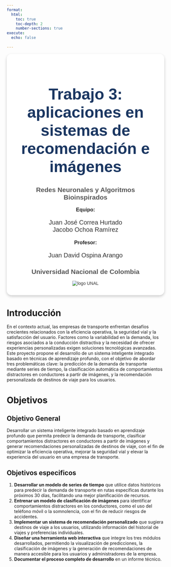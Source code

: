 ```yaml
---
format:
  html:
    toc: true
    toc-depth: 2
    number-sections: true
execute:
  echo: false
   
---
```




```{=html}

<style>
    h2 {
        border: none !important;
        box-shadow: none !important;
        border-bottom: none !important;
    }
</style>
<div style="
    background-color:rgb(255, 255, 255);
    border-radius: 15px;
    padding: 30px;
    text-align: center;
    font-family: Arial, sans-serif;
    color: #333;
    box-shadow: 0px 4px 10px rgba(0, 0, 0, 0.2);">
    <h1 style="color:rgb(26, 54, 97); font-size: 50px;">Trabajo 3: aplicaciones en sistemas de recomendación e imágenes</h1>
    <h2 style="color: #555;">Redes Neuronales y Algoritmos Bioinspirados</h2>

    <h3 style="color: #222; margin: 10px 0;">Equipo:</h3>
    <ul style="list-style: none; padding: 0; font-size: 20px;">
        <li>Juan José Correa Hurtado</li>
        <li>Jacobo Ochoa Ramírez</li>
    </ul>
    <h3 style="color: #222; margin: 10px 0;">Profesor:</h3>
    <ul style="list-style: none; padding: 0; font-size: 20px;">
        <li>Juan David Ospina Arango</li>
    </ul>
    <h2 style="color: #555;">Universidad Nacional de Colombia</h2>
    <img src="imagenes/logo_UNAL.png" alt="logo UNAL" />
</div>

```


# Introducción

En el contexto actual, las empresas de transporte enfrentan desafíos crecientes relacionados con la eficiencia operativa, la seguridad vial y la satisfacción del usuario. Factores como la variabilidad en la demanda, los riesgos asociados a la conducción distractiva y la necesidad de ofrecer experiencias personalizadas exigen soluciones tecnológicas avanzadas. Este proyecto propone el desarrollo de un sistema inteligente integrado basado en técnicas de aprendizaje profundo, con el objetivo de abordar tres problemáticas clave: la predicción de la demanda de transporte mediante series de tiempo, la clasificación automática de comportamientos distractores en conductores a partir de imágenes, y la recomendación personalizada de destinos de viaje para los usuarios. 

# Objetivos

## Objetivo General

Desarrollar un sistema inteligente integrado basado en aprendizaje profundo que permita predecir la demanda de transporte, clasificar comportamientos distractores en conductores a partir de imágenes y generar recomendaciones personalizadas de destinos de viaje, con el fin de optimizar la eficiencia operativa, mejorar la seguridad vial y elevar la experiencia del usuario en una empresa de transporte.

## Objetivos especificos

1. **Desarrollar un modelo de series de tiempo** que utilice datos históricos para predecir la demanda de transporte en rutas específicas durante los próximos 30 días, facilitando una mejor planificación de recursos.
2. **Entrenar un modelo de clasificación de imágenes** para identificar comportamientos distractores en los conductores, como el uso del teléfono móvil o la somnolencia, con el fin de reducir riesgos de accidentes.
3. **Implementar un sistema de recomendación personalizado** que sugiera destinos de viaje a los usuarios, utilizando información del historial de viajes y preferencias individuales.
4. **Diseñar una herramienta web interactiva** que integre los tres módulos desarrollados, permitiendo la visualización de predicciones, la clasificación de imágenes y la generación de recomendaciones de manera accesible para los usuarios y administradores de la empresa.
5. **Documentar el proceso completo de desarrollo** en un informe técnico.

